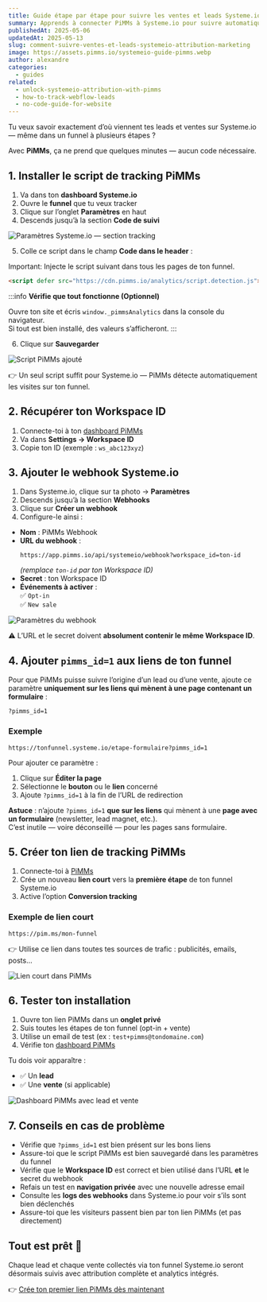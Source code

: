 ```yaml
---
title: Guide étape par étape pour suivre les ventes et leads Systeme.io avec PiMMs
summary: Apprends à connecter PiMMs à Systeme.io pour suivre automatiquement chaque lead et chaque vente — même dans des funnels à plusieurs étapes.
publishedAt: 2025-05-06
updatedAt: 2025-05-13
slug: comment-suivre-ventes-et-leads-systemeio-attribution-marketing
image: https://assets.pimms.io/systemeio-guide-pimms.webp
author: alexandre
categories:
  - guides
related:
  - unlock-systemeio-attribution-with-pimms
  - how-to-track-webflow-leads
  - no-code-guide-for-website
---
```


Tu veux savoir exactement d’où viennent tes leads et ventes sur Systeme.io — même dans un funnel à plusieurs étapes ?

Avec **PiMMs**, ça ne prend que quelques minutes — aucun code nécessaire.

## 1. Installer le script de tracking PiMMs

1. Va dans ton **dashboard Systeme.io**  
2. Ouvre le **funnel** que tu veux tracker  
3. Clique sur l’onglet **Paramètres** en haut  
4. Descends jusqu’à la section **Code de suivi**

![Paramètres Systeme.io — section tracking](https://assets.pimms.io/systemeio-footer-code-settings.webp)

5. Colle ce script dans le champ **Code dans le header** :

Important: Injecte le script suivant dans tous les pages de ton funnel.

```html
<script defer src="https://cdn.pimms.io/analytics/script.detection.js"></script>
```

:::info
**Vérifie que tout fonctionne (Optionnel)**

Ouvre ton site et écris `window._pimmsAnalytics` dans la console du navigateur.  
Si tout est bien installé, des valeurs s’afficheront.
:::

6. Clique sur **Sauvegarder**

![Script PiMMs ajouté](https://assets.pimms.io/systemeio-tracking-code.webp)

👉 Un seul script suffit pour Systeme.io — PiMMs détecte automatiquement les visites sur ton funnel.

## 2. Récupérer ton Workspace ID

1. Connecte-toi à ton [dashboard PiMMs](https://app.pimms.io)  
2. Va dans **Settings → Workspace ID**  
3. Copie ton ID (exemple : `ws_abc123xyz`)

## 3. Ajouter le webhook Systeme.io

1. Dans Systeme.io, clique sur ta photo → **Paramètres**  
2. Descends jusqu’à la section **Webhooks**  
3. Clique sur **Créer un webhook**  
4. Configure-le ainsi :

- **Nom** : PiMMs Webhook  
- **URL du webhook** :  
  ```
  https://app.pimms.io/api/systemeio/webhook?workspace_id=ton-id
  ```
  *(remplace `ton-id` par ton Workspace ID)*  
- **Secret** : ton Workspace ID  
- **Événements à activer** :  
  ✅ `Opt-in`  
  ✅ `New sale`

![Paramètres du webhook](https://assets.pimms.io/systemeio-webhook-settings.webp)

⚠️ L’URL et le secret doivent **absolument contenir le même Workspace ID**.

## 4. Ajouter `pimms_id=1` aux liens de ton funnel

Pour que PiMMs puisse suivre l’origine d’un lead ou d’une vente, ajoute ce paramètre **uniquement sur les liens qui mènent à une page contenant un formulaire** :

`?pimms_id=1`

### Exemple

```
https://tonfunnel.systeme.io/etape-formulaire?pimms_id=1
```

Pour ajouter ce paramètre :

1. Clique sur **Éditer la page**  
2. Sélectionne le **bouton** ou le **lien** concerné  
3. Ajoute `?pimms_id=1` à la fin de l’URL de redirection

**Astuce** : n’ajoute `?pimms_id=1` **que sur les liens** qui mènent à une **page avec un formulaire** (newsletter, lead magnet, etc.).  
C’est inutile — voire déconseillé — pour les pages sans formulaire.

## 5. Créer ton lien de tracking PiMMs

1. Connecte-toi à [PiMMs](https://app.pimms.io)  
2. Crée un nouveau **lien court** vers la **première étape** de ton funnel Systeme.io  
3. Active l’option **Conversion tracking**

### Exemple de lien court

```
https://pim.ms/mon-funnel
```

👉 Utilise ce lien dans toutes tes sources de trafic : publicités, emails, posts...

![Lien court dans PiMMs](https://assets.pimms.io/systemeio-create-short-link.webp)

## 6. Tester ton installation

1. Ouvre ton lien PiMMs dans un **onglet privé**  
2. Suis toutes les étapes de ton funnel (opt-in + vente)  
3. Utilise un email de test (ex : `test+pimms@tondomaine.com`)  
4. Vérifie ton [dashboard PiMMs](https://app.pimms.io)

Tu dois voir apparaître :

- ✅ Un **lead**
- ✅ Une **vente** (si applicable)

![Dashboard PiMMs avec lead et vente](https://assets.pimms.io/systemeio-dashboard-lead-sale.webp)

## 7. Conseils en cas de problème

- Vérifie que `?pimms_id=1` est bien présent sur les bons liens
- Assure-toi que le script PiMMs est bien sauvegardé dans les paramètres du funnel
- Vérifie que le **Workspace ID** est correct et bien utilisé dans l’URL **et** le secret du webhook
- Refais un test en **navigation privée** avec une nouvelle adresse email
- Consulte les **logs des webhooks** dans Systeme.io pour voir s’ils sont bien déclenchés
- Assure-toi que les visiteurs passent bien par ton lien PiMMs (et pas directement)

## Tout est prêt 🎉

Chaque lead et chaque vente collectés via ton funnel Systeme.io seront désormais suivis avec attribution complète et analytics intégrés.

👉 [Crée ton premier lien PiMMs dès maintenant](https://app.pimms.io)